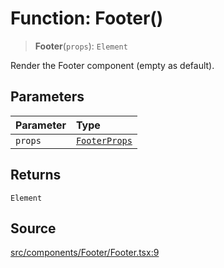 # Function: Footer()

> **Footer**(`props`): `Element`

Render the Footer component (empty as default).

## Parameters

| Parameter | Type |
| :------ | :------ |
| `props` | [`FooterProps`](/api/latest/interfaces/FooterProps.mdx) |

## Returns

`Element`

## Source

[src/components/Footer/Footer.tsx:9](https://github.com/gpbl/react-day-picker/blob/86f49ff11/src/components/Footer/Footer.tsx#L9)
